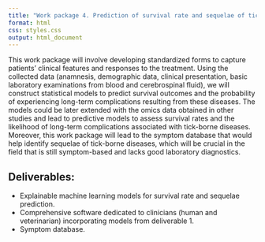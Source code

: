 ```yaml
---
title: "Work package 4. Prediction of survival rate and sequelae of tick-borne diseases"
format: html
css: styles.css
output: html_document
---
```



This work package will involve developing standardized forms to capture patients' clinical features and responses to the treatment. Using the collected data (anamnesis, demographic data, clinical presentation, basic laboratory examinations from blood and cerebrospinal fluid), we will construct statistical models to predict survival outcomes and the probability of experiencing long-term complications resulting from these diseases. The models could be later extended with the omics data obtained in other studies and lead to predictive models to assess survival rates and the likelihood of long-term complications associated with tick-borne diseases. Moreover, this work package will lead to the symptom database that would help identify sequelae of tick-borne diseases, which will be crucial in the field that is still symptom-based and lacks good laboratory diagnostics.

## Deliverables:

- Explainable machine learning models for survival rate and sequelae prediction.
- Comprehensive software dedicated to clinicians (human and veterinarian) incorporating models from deliverable 1.
- Symptom database.
